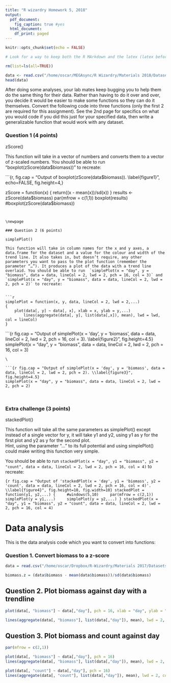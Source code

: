 ```yaml
---
title: "R wizardry Homework 5, 2018"
output:
  pdf_document:
    fig_caption: true #yes
  html_document:
    df_print: paged
---
```


```r
knitr::opts_chunk$set(echo = FALSE)
```


```r
# Look for a way to keep both the R MArkdown and the latex (latex before it gets converted into rmarkdown). The issue with the possition of the plots can be related to the step where the latex output is converted into a markdown and then render it.

rm(list=ls(all=TRUE))

data <- read.csv("/home/oscar/MEGAsync/R Wizardry/Materials 2018/Datasets/SimDataTrend.csv")
head(data)

```

After doing some analyses, your lab mates keep bugging you to help them do the same thing for their data. Rather than having to do it over and over, you decide it would be easier to make some functions so they can do it themselves. Convert the following code into three functions (only the first 2 are required for this assignment). See the 2nd page for specifics on what you would code if you did this just for your specified data, then write a generalizable function that would work with any dataset.

### Question 1 (4 points) 

zScore()  

This function will take in a vector of numbers and converts them to a vector of z-scaled numbers. You should be able to run "boxplot(zScore(data$biomass))" to recreate:

```{r, fig.cap = "Output of boxplot(zScore(data$biomass)). \\label{figure1}", echo=FALSE, fig.height=4,}

zScore = function(x)
{
	return((x - mean(x))/sd(x))
}
results <- zScore(data$biomass)
par(mfrow = c(1,1))
boxplot(results)
#boxplot(zScore(data$biomass))
```


\newpage

### Question 2 (6 points)

simplePlot()  

This function will take in column names for the x and y axes, a data.frame for the dataset and a value for the colour and width of the trend line. It also takes in, but doesn’t require, any other parameters you want to pass to the plot function (remember the parameter “…”). It produces a plot of the data with a trend line overlaid. You should be able to run  `simplePlot(x = "day", y = "biomass", data = data, lineCol = 2, lwd = 2, pch = 16, col = 3)` and `simplePlot(x = "day", y = "biomass", data = data, lineCol = 2, lwd = 2, pch = 2)` to recreate:


```r
simplePlot = function(x, y, data, lineCol = 2, lwd = 2,...)
{
	plot(data[, y] ~ data[, x], xlab = x, ylab = y,...)
		lines(aggregate(data[, y], list(data[,x]), mean), lwd = lwd, col = lineCol)
}

```


```{r fig.cap = "Output of simplePlot(x = 'day', y = 'biomass', data = data, lineCol = 2, lwd = 2, pch = 16, col = 3). \\label{figure2}", fig.height=4.5}
simplePlot(x = "day", y = "biomass", data = data, lineCol = 2, lwd = 2, pch = 16, col = 3)

```
\

```{r fig.cap = "Output of simplePlot(x = 'day', y = 'biomass', data = data, lineCol = 2, lwd = 2, pch = 2). \\label{figure3}", fig.height=4.5}
simplePlot(x = "day", y = "biomass", data = data, lineCol = 2, lwd = 2, pch = 2)
```
\

\newpage

### Extra challenge (3 points)  

stackedPlot() 

This function will take all the same parameters as simplePlot() except instead of a single vector for y, it will take y1 and y2, using y1 as y for the first plot and y2 as y for the second plot.  
Hint, using the parameter “…” to its full potential and using simplePlot() could make writing this function very simple. 

You should be able to run `stackedPlot(x = "day", y1 = "biomass", y2 = "count", data = data, lineCol = 2, lwd = 2, pch = 16, col = 4)` to recreate:

```{r fig.cap = "Output of 'stackedPlot(x = 'day', y1 = 'biomass', y2 = 'count', data = data, lineCol = 2, lwd = 2, pch = 16, col = 4)'. \\label{figure4}", fig.height=10, fig.width=10}
stackedPlot = function(y1, y2,...)
{
	#windows(5,10)
	par(mfrow = c(2,1))	
	simplePlot(y = y1,...)
	simplePlot(y = y2,...)
}
stackedPlot(x = "day", y1 = "biomass", y2 = "count", data = data, lineCol = 2, lwd = 2, pch = 16, col = 4)
```
\

\newpage

# Data analysis

This is the data analysis code which you want to convert into functions:

### Question 1. Convert biomass to a z-score
```r

data = read.csv("/home/oscar/Dropbox/R-Wizardry/Materials 2017/Datasets/SimDataTrend.csv")

biomass.z = (data$biomass - mean(data$biomass))/sd(data$biomass)

```

## Question 2. Plot biomass against day with a trendline
```r

plot(data[, "biomass"] ~ data[,"day"], pch = 16, xlab = "day", ylab = "biomass")

lines(aggregate(data[, "biomass"], list(data[,"day"]), mean), lwd = 2, col = 2)

```


## Question 3. Plot biomass and count against day
```r

par(mfrow = c(2,1))

plot(data[, "biomass"] ~ data[,"day"], pch = 16)
lines(aggregate(data[, "biomass"], list(data[,"day"]), mean), lwd = 2, col = 2)

plot(data[, "count"] ~ data[,"day"], pch = 16)
lines(aggregate(data[, "count"], list(data[,"day"]), mean), lwd = 2, col = 2)
```

